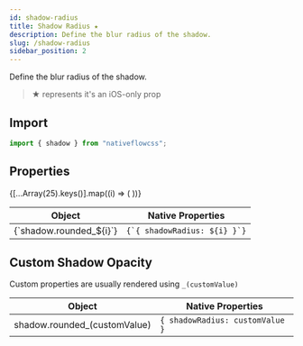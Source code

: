 ```yaml
---
id: shadow-radius
title: Shadow Radius ★
description: Define the blur radius of the shadow.
slug: /shadow-radius
sidebar_position: 2
---
```



Define the blur radius of the shadow.
>★ represents it's an iOS-only prop

## Import

```js title="src/screens/Component.js"
import { shadow } from "nativeflowcss";
```

## Properties

<div class="scrollable-box">
  <table>
    <thead>
      <tr>
        <th>Object</th>
        <th>Native Properties</th>
      </tr>
    </thead>
    <tbody>
      {[...Array(25).keys()].map((i) => (
        <React.Fragment key={i + 1}>
          <tr>
            <td>{`shadow.rounded_${i}`}</td>
            <td>
              <code>{`{ shadowRadius: ${i} }`}</code>
            </td>
          </tr>
        </React.Fragment>
      ))}
    </tbody>
  </table>
</div>

## Custom Shadow Opacity

Custom properties are usually rendered using `_(customValue)`

| Object                       | Native Properties                          |
| ---------------------------- | ------------------------------------------ |
| shadow.rounded_(customValue) | `{ shadowRadius: customValue }`            |
